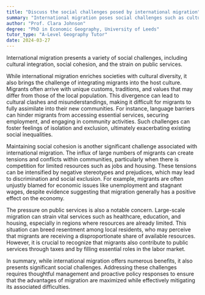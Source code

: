 ```yaml
---
title: "Discuss the social challenges posed by international migration"
summary: "International migration poses social challenges such as cultural integration, social cohesion, and pressure on public services."
author: "Prof. Clara Johnson"
degree: "PhD in Economic Geography, University of Leeds"
tutor_type: "A-Level Geography Tutor"
date: 2024-03-27
---
```


International migration presents a variety of social challenges, including cultural integration, social cohesion, and the strain on public services.

While international migration enriches societies with cultural diversity, it also brings the challenge of integrating migrants into the host culture. Migrants often arrive with unique customs, traditions, and values that may differ from those of the local population. This divergence can lead to cultural clashes and misunderstandings, making it difficult for migrants to fully assimilate into their new communities. For instance, language barriers can hinder migrants from accessing essential services, securing employment, and engaging in community activities. Such challenges can foster feelings of isolation and exclusion, ultimately exacerbating existing social inequalities.

Maintaining social cohesion is another significant challenge associated with international migration. The influx of large numbers of migrants can create tensions and conflicts within communities, particularly when there is competition for limited resources such as jobs and housing. These tensions can be intensified by negative stereotypes and prejudices, which may lead to discrimination and social exclusion. For example, migrants are often unjustly blamed for economic issues like unemployment and stagnant wages, despite evidence suggesting that migration generally has a positive effect on the economy.

The pressure on public services is also a notable concern. Large-scale migration can strain vital services such as healthcare, education, and housing, especially in regions where resources are already limited. This situation can breed resentment among local residents, who may perceive that migrants are receiving a disproportionate share of available resources. However, it is crucial to recognize that migrants also contribute to public services through taxes and by filling essential roles in the labor market.

In summary, while international migration offers numerous benefits, it also presents significant social challenges. Addressing these challenges requires thoughtful management and proactive policy responses to ensure that the advantages of migration are maximized while effectively mitigating its associated difficulties.
    